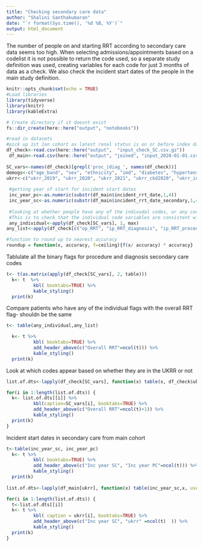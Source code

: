 ```yaml
---
title: "Checking secondary care data"
author: "Shalini Santhakumaran"
date: "`r format(Sys.time(), '%d %B, %Y')`"
output: html_document
---
```


The number of people on and starting RRT according to secondary care data seems too high. When selecting admissions/appointments based on a codelist it is not possible to return the code used, so a separate study definition was used, creating variables for each code for just 3 months of data as a check. We also check the incident start dates of the people in the main study definition.


```r
knitr::opts_chunk$set(echo = TRUE)
#Load libraries
library(tidyverse)
library(knitr)
library(kableExtra)

# Create directory if it doesnt exist
fs::dir_create(here::here("output", "notebooks"))

#read in datasets
#pick up 1st Jan cohort as latest renal status is on or before index date
df_check<-read.csv(here::here("output",  "input_check_SC.csv.gz"))
 df_main<-read.csv(here::here("output", "joined", "input_2020-01-01.csv.gz"))
 
SC_vars<-names(df_check)[grepl('proc_|diag_', names(df_check))]
demogs<-c("age_band", "sex", "ethnicity", "imd", "diabetes", "hypertension",  "at_risk", "region")
ukrr<-c("ukrr_2019", "ukrr_2020", "ukrr_2021", "ukrr_ckd2020", "ukrr_inc2020")
 
 #getting year of start for incident start dates
 inc_year_pc<-as.numeric(substr(df_main$incident_rrt_date,1,4))
 inc_year_sc<-as.numeric(substr(df_main$incident_rrt_date_secondary,1,4))
 
 #looking at whether people have any of the indivudal codes, or any codes on the codelists. 
 #This is to check that the individual code variables are consistent with the study def variables that look at the whole codelist together.
 any_individual<-apply(df_check[SC_vars], 1, max)
any_list<-apply(df_check[c("op_RRT", "ip_RRT_diagnosis", "ip_RRT_procedure")], 1, max)

#function to round up to nearest accuracy
roundup = function(x, accuracy, f=ceiling){f(x/ accuracy) * accuracy}
```

Tablulate all the binary flags for procedure and diagnosis secondary care codes

```r

t<- t(as.matrix(apply(df_check[SC_vars], 2, table)))
  k<- t  %>%
          kbl( booktabs=TRUE) %>%
          kable_styling()
  print(k)
```

Compare patients who have any of the individual flags with the overall RRT flag- shouldn be the same

```r

t<- table(any_individual,any_list)

  k<- t %>%
          kbl( booktabs=TRUE) %>%
          add_header_above(c("Overall RRT"=ncol(t))) %>%
          kable_styling()
  print(k)
```

Look at which codes appear based on whether they are in the UKRR or not


```r

list.of.dts<-lapply(df_check[SC_vars], function(x) table(x, df_check$ukrr_2019, useNA="ifany"))

for(i in 1:length(list.of.dts)) {
  k<- list.of.dts[[i]] %>%
          kbl(caption=SC_vars[i], booktabs=TRUE) %>%
          add_header_above(c("Overall RRT"=ncol(t)+1)) %>%
          kable_styling()
  print(k)
}
```

Incident start dates in secondary care from main cohort

```r
t<-table(inc_year_sc, inc_year_pc)
  k<- t %>%
          kbl( booktabs=TRUE) %>%
          add_header_above(c("Inc year SC", "Inc year PC"=ncol(t))) %>%
          kable_styling()
  print(k)
  
list.of.dts<-lapply(df_main[ukrr], function(x) table(inc_year_sc,x, useNA="ifany"))

for(i in 1:length(list.of.dts)) {
  t<-list.of.dts[[i]]
  k<- t %>%
          kbl( caption = ukrr[i], booktabs=TRUE) %>%
          add_header_above(c("Inc year SC", "ukrr" =ncol(t)  )) %>%
          kable_styling()
  print(k)
}
```
